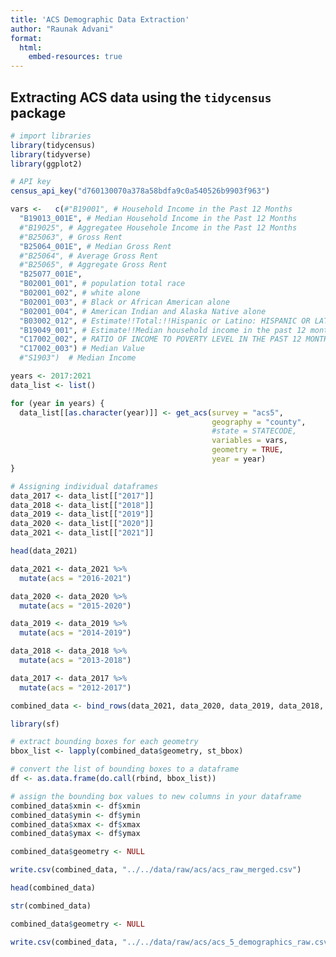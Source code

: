 ```yaml
---
title: 'ACS Demographic Data Extraction'
author: "Raunak Advani"
format: 
  html: 
    embed-resources: true
---
```


## Extracting ACS data using the `tidycensus` package

```r
# import libraries
library(tidycensus)
library(tidyverse)
library(ggplot2)
```

```r
# API key
census_api_key("d760130070a378a58bdfa9c0a540526b9903f963")
```

```r
vars <-   c(#"B19001", # Household Income in the Past 12 Months 
  "B19013_001E", # Median Household Income in the Past 12 Months
  #"B19025", # Aggregatee Househole Income in the Past 12 Months
  #"B25063", # Gross Rent
  "B25064_001E", # Median Gross Rent
  #"B25064", # Average Gross Rent
  #"B25065", # Aggregate Gross Rent
  "B25077_001E",
  "B02001_001", # population total race
  "B02001_002", # white alone
  "B02001_003", # Black or African American alone
  "B02001_004", # American Indian and Alaska Native alone
  "B03002_012", # Estimate!!Total:!!Hispanic or Latino: HISPANIC OR LATINO ORIGIN BY RACE
  "B19049_001", # Estimate!!Median household income in the past 12 months (in 2019 inflation-adjusted dollars) --!!Total:
  "C17002_002", # RATIO OF INCOME TO POVERTY LEVEL IN THE PAST 12 MONTHS Estimate!!Total:!!Under .50
  "C17002_003") # Median Value
  #"S1903")  # Median Income

```

```r
years <- 2017:2021
data_list <- list()

for (year in years) {
  data_list[[as.character(year)]] <- get_acs(survey = "acs5",
                                             geography = "county",
                                             #state = STATECODE,
                                             variables = vars, 
                                             geometry = TRUE, 
                                             year = year)
}

# Assigning individual dataframes
data_2017 <- data_list[["2017"]]
data_2018 <- data_list[["2018"]]
data_2019 <- data_list[["2019"]]
data_2020 <- data_list[["2020"]]
data_2021 <- data_list[["2021"]]

```

```r
head(data_2021)
```

```r
data_2021 <- data_2021 %>%
  mutate(acs = "2016-2021")

data_2020 <- data_2020 %>%
  mutate(acs = "2015-2020")

data_2019 <- data_2019 %>%
  mutate(acs = "2014-2019")

data_2018 <- data_2018 %>%
  mutate(acs = "2013-2018")

data_2017 <- data_2017 %>%
  mutate(acs = "2012-2017")

```

```r
combined_data <- bind_rows(data_2021, data_2020, data_2019, data_2018, data_2017)
```

```r
library(sf)

# extract bounding boxes for each geometry
bbox_list <- lapply(combined_data$geometry, st_bbox)

# convert the list of bounding boxes to a dataframe
df <- as.data.frame(do.call(rbind, bbox_list))

# assign the bounding box values to new columns in your dataframe
combined_data$xmin <- df$xmin
combined_data$ymin <- df$ymin
combined_data$xmax <- df$xmax
combined_data$ymax <- df$ymax
```

```r
combined_data$geometry <- NULL
```

```r
write.csv(combined_data, "../../data/raw/acs/acs_raw_merged.csv")
```

```r
head(combined_data)
```

```r
str(combined_data)
```

```r
combined_data$geometry <- NULL
```

```r
write.csv(combined_data, "../../data/raw/acs/acs_5_demographics_raw.csv")
```
